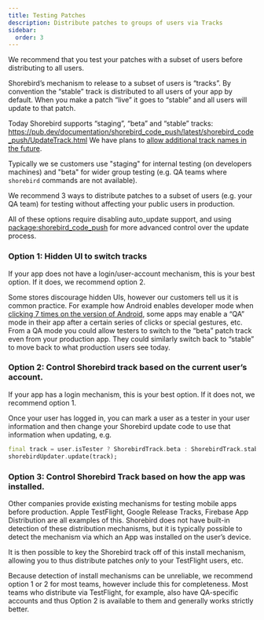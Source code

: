 ```yaml
---
title: Testing Patches
description: Distribute patches to groups of users via Tracks
sidebar:
  order: 3
---
```


We recommend that you test your patches with a subset of users before
distributing to all users.

Shorebird’s mechanism to release to a subset of users is “tracks”.  By
convention the “stable” track is distributed to all users of your app by
default.  When you make a patch “live” it goes to “stable” and all users will
update to that patch.

Today Shorebird supports “staging”, “beta” and “stable” tracks:
https://pub.dev/documentation/shorebird_code_push/latest/shorebird_code_push/UpdateTrack.html
We have plans to [allow additional track names in the future](https://github.com/shorebirdtech/updater/issues/255).

Typically we se customers use "staging" for internal testing (on developers
machines) and "beta" for wider group testing (e.g. QA teams where `shorebird`
commands are not available).

We recommend 3 ways to distribute patches to a subset of
users (e.g. your QA team) for testing without affecting your public users in
production.

All of these options require disabling auto_update support, and using
[package:shorebird_code_push](https://pub.dev/packages/shorebird_code_push) for
more advanced control over the update process.

### Option 1: Hidden UI to switch tracks

If your app does not have a login/user-account mechanism, this is your best
option.  If it does, we recommend option 2.

Some stores discourage hidden UIs, however our customers tell us it is common
practice. For example how Android enables developer mode when [clicking 7 times
on the version of
Android](https://developer.android.com/studio/debug/dev-options), some apps may
enable a “QA” mode in their app after a certain series of clicks or special
gestures, etc.  From a QA mode you could allow testers to switch to the “beta”
patch track even from your production app.  They could similarly switch back to
“stable” to move back to what production users see today.

### Option 2: Control Shorebird track based on the current user’s account.

If your app has a login mechanism, this is your best option.  If it does not, we
recommend option 1.

Once your user has logged in, you can mark a user as a tester in your user
information and then change your Shorebird update code to use that information
when updating, e.g.

```dart
final track = user.isTester ? ShorebirdTrack.beta : ShorebirdTrack.stable;
shorebirdUpdater.update(track);
```

### Option 3: Control Shorebird Track based on how the app was installed.

Other companies provide existing mechanisms for testing mobile apps before
production. Apple TestFlight, Google Release Tracks, Firebase App Distribution
are all examples of this.  Shorebird does not have built-in detection of these
distribution mechanisms, but it is typically possible to detect the mechanism
via which an App was installed on the user’s device.

It is then possible to key the Shorebird track off of this install mechanism,
allowing you to thus distribute patches *only* to your TestFlight users, etc.

Because detection of install mechanisms can be unreliable, we recommend option 1
or 2 for most teams, however include this for completeness.  Most teams who
distribute via TestFlight, for example, also have QA-specific accounts and thus
Option 2 is available to them and generally works strictly better.
